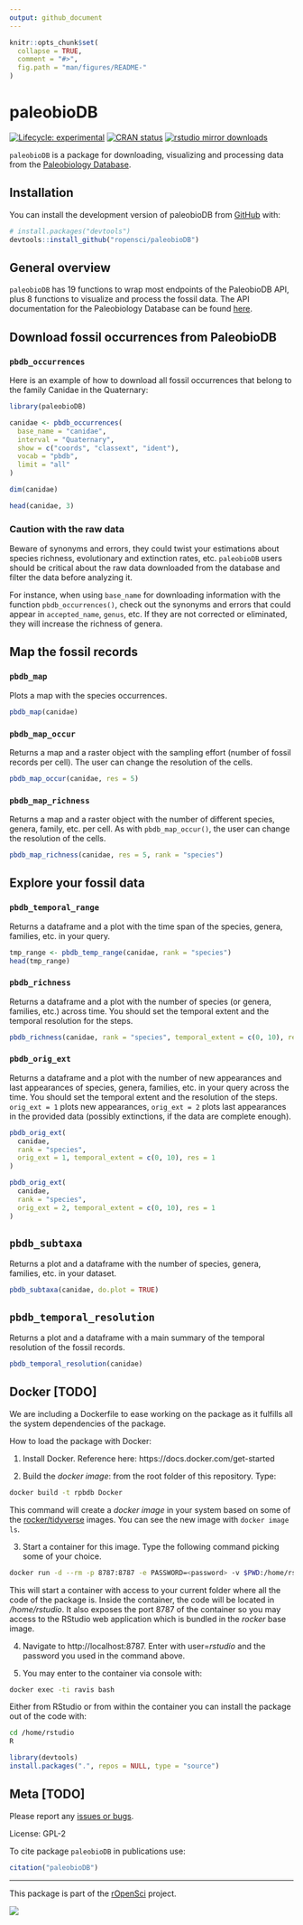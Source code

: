 ```yaml
---
output: github_document
---
```


<!-- README.md is generated from README.Rmd. Please edit that file -->

```r
knitr::opts_chunk$set(
  collapse = TRUE,
  comment = "#>",
  fig.path = "man/figures/README-"
)
```

# paleobioDB

<!-- badges: start -->
[![Lifecycle: experimental](https://img.shields.io/badge/lifecycle-experimental-orange.svg)](https://lifecycle.r-lib.org/articles/stages.html#experimental)
[![CRAN status](https://www.r-pkg.org/badges/version/paleobioDB)](https://CRAN.R-project.org/package=paleobioDB)
[![rstudio mirror downloads](https://cranlogs.r-pkg.org/badges/paleobioDB)](https://github.com/metacran/cranlogs.app)
<!-- badges: end -->

`paleobioDB` is a package for downloading, visualizing and processing
data from the [Paleobiology Database](https://paleobiodb.org/).

## Installation

You can install the development version of paleobioDB from
[GitHub](https://github.com/) with:

``` r
# install.packages("devtools")
devtools::install_github("ropensci/paleobioDB")
```

## General overview

`paleobioDB` has 19 functions to wrap most endpoints of the PaleobioDB
API, plus 8 functions to visualize and process the fossil data. The
API documentation for the Paleobiology Database can be found
[here](https://paleobiodb.org/data1.2/).

## Download fossil occurrences from PaleobioDB

### `pbdb_occurrences`

Here is an example of how to download all fossil occurrences that
belong to the family Canidae in the Quaternary:

```r
library(paleobioDB)

canidae <- pbdb_occurrences(
  base_name = "canidae",
  interval = "Quaternary",
  show = c("coords", "classext", "ident"),
  vocab = "pbdb",
  limit = "all"
)

dim(canidae)

head(canidae, 3)
```

### Caution with the raw data

Beware of synonyms and errors, they could twist your estimations about
species richness, evolutionary and extinction rates, etc. `paleobioDB`
users should be critical about the raw data downloaded from the
database and filter the data before analyzing it.

For instance, when using `base_name` for downloading information with
the function `pbdb_occurrences()`, check out the synonyms and errors
that could appear in `accepted_name`, `genus`, etc. If they are not
corrected or eliminated, they will increase the richness of genera.

## Map the fossil records

### `pbdb_map`

Plots a map with the species occurrences.

```r
pbdb_map(canidae)
```

### `pbdb_map_occur`

Returns a map and a raster object with the sampling effort (number of
fossil records per cell). The user can change the resolution of the
cells.

```r
pbdb_map_occur(canidae, res = 5)
```

### `pbdb_map_richness`

Returns a map and a raster object with the number of different
species, genera, family, etc. per cell. As with `pbdb_map_occur()`,
the user can change the resolution of the cells.

```r
pbdb_map_richness(canidae, res = 5, rank = "species")
```

## Explore your fossil data

### `pbdb_temporal_range`

Returns a dataframe and a plot with the time span of the species,
genera, families, etc. in your query.

```r
tmp_range <- pbdb_temp_range(canidae, rank = "species")
head(tmp_range)
```

### `pbdb_richness`

Returns a dataframe and a plot with the number of species (or genera,
families, etc.) across time. You should set the temporal extent and
the temporal resolution for the steps.

```r
pbdb_richness(canidae, rank = "species", temporal_extent = c(0, 10), res = 1)
```

### `pbdb_orig_ext`

Returns a dataframe and a plot with the number of new appearances and
last appearances of species, genera, families, etc. in your query
across the time. You should set the temporal extent and the resolution
of the steps. `orig_ext = 1` plots new appearances, `orig_ext = 2`
plots last appearances in the provided data (possibly extinctions, if
the data are complete enough).

```r
pbdb_orig_ext(
  canidae,
  rank = "species",
  orig_ext = 1, temporal_extent = c(0, 10), res = 1
)
```

```r
pbdb_orig_ext(
  canidae,
  rank = "species",
  orig_ext = 2, temporal_extent = c(0, 10), res = 1
)
```

## `pbdb_subtaxa`

Returns a plot and a dataframe with the number of species, genera,
families, etc. in your dataset.

```r
pbdb_subtaxa(canidae, do.plot = TRUE)
```

## `pbdb_temporal_resolution`

Returns a plot and a dataframe with a main summary of the temporal
resolution of the fossil records.

<!-- TODO: truncate output -->

```r
pbdb_temporal_resolution(canidae)
```

## Docker [TODO]

We are including a Dockerfile to ease working on the package as it
fulfills all the system dependencies of the package.

How to load the package with Docker:

1. Install Docker. Reference here: https://docs.docker.com/get-started

2. Build the *docker image*: from the root folder of this
   repository. Type:

```bash
docker build -t rpbdb Docker
```

This command will create a *docker image* in your system based on some
of the [rocker/tidyverse](https://hub.docker.com/r/rocker/tidyverse/)
images.  You can see the new image with ```docker image ls```.

3. Start a container for this image. Type the following command
   picking some *<password>* of your choice.

```bash
docker run -d --rm -p 8787:8787 -e PASSWORD=<password> -v $PWD:/home/rstudio rpbdb
```

This will start a container with access to your current folder where
all the code of the package is.  Inside the container, the code will
be located in */home/rstudio*. It also exposes the port 8787 of the
container so you may access to the RStudio web application which is
bundled in the *rocker* base image.

4. Navigate to http://localhost:8787. Enter with user=*rstudio* and
   the password you used in the command above.

5. You may enter to the container via console with:

```bash
docker exec -ti ravis bash
```

Either from RStudio or from within the container you can install the
package out of the code with:

```bash
cd /home/rstudio
R
```

```r
library(devtools)
install.packages(".", repos = NULL, type = "source")
```

## Meta [TODO]

Please report any [issues or bugs](https://github.com/ropensci/pbdb/issues).

License: GPL-2

To cite package `paleobioDB` in publications use:

```r
citation("paleobioDB")
```

---

This package is part of the [rOpenSci](http://ropensci.org/packages) project.

[![](http://ropensci.org/public_images/github_footer.png)](http://ropensci.org)
